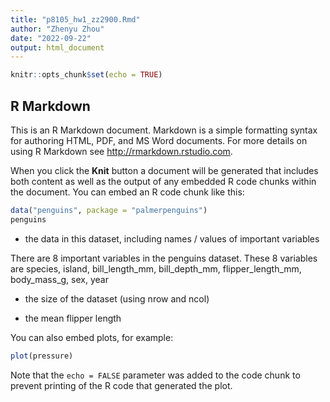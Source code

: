 ```yaml
---
title: "p8105_hw1_zz2900.Rmd"
author: "Zhenyu Zhou"
date: "2022-09-22"
output: html_document
---
```


```r
knitr::opts_chunk$set(echo = TRUE)
```

## R Markdown

This is an R Markdown document. Markdown is a simple formatting syntax for authoring HTML, PDF, and MS Word documents. For more details on using R Markdown see <http://rmarkdown.rstudio.com>.

When you click the **Knit** button a document will be generated that includes both content as well as the output of any embedded R code chunks within the document. You can embed an R code chunk like this:

```r

data("penguins", package = "palmerpenguins")
penguins

```

* the data in this dataset, including names / values of important variables

There are 8 important variables in the penguins dataset. These 8 variables are species, island, bill_length_mm, bill_depth_mm, flipper_length_mm, body_mass_g, sex, year

* the size of the dataset (using nrow and ncol)

* the mean flipper length

You can also embed plots, for example:

```r
plot(pressure)
```

Note that the `echo = FALSE` parameter was added to the code chunk to prevent printing of the R code that generated the plot.
